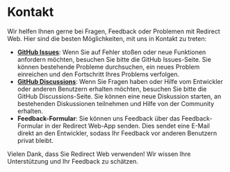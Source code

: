 # Kontakt

Wir helfen Ihnen gerne bei Fragen, Feedback oder Problemen mit Redirect Web. Hier sind die besten Möglichkeiten, mit uns in Kontakt zu treten:

- **[GitHub Issues](https://github.com/mshibanami/RedirectWeb/issues)**: Wenn Sie auf Fehler stoßen oder neue Funktionen anfordern möchten, besuchen Sie bitte die GitHub Issues-Seite. Sie können bestehende Probleme durchsuchen, ein neues Problem einreichen und den Fortschritt Ihres Problems verfolgen.
- **[GitHub Discussions](https://github.com/mshibanami/RedirectWeb/discussions)**: Wenn Sie Fragen haben oder Hilfe vom Entwickler oder anderen Benutzern erhalten möchten, besuchen Sie bitte die GitHub Discussions-Seite. Sie können eine neue Diskussion starten, an bestehenden Diskussionen teilnehmen und Hilfe von der Community erhalten.
- **Feedback-Formular**: Sie können uns Feedback über das Feedback-Formular in der Redirect Web-App senden. Dies sendet eine E-Mail direkt an den Entwickler, sodass Ihr Feedback vor anderen Benutzern privat bleibt.

Vielen Dank, dass Sie Redirect Web verwenden! Wir wissen Ihre Unterstützung und Ihr Feedback zu schätzen.
